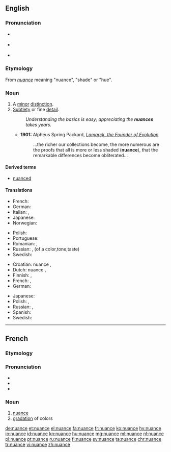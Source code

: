 {{also|Nuance|nuancé}}
==English==
{{was wotd|2007|February|1}}
{{wikipedia|dab=nuance}}

===Pronunciation===
* {{a|RP}} {{IPA|/ˈnjuː.ɑːns/}}
* {{a|GenAm}} {{IPA|/ˈnuː.ɑːns/}}
* {{audio|en-us-nuance.ogg|Audio (US)|lang=en}}

===Etymology===
From {{etyl|fr|en}} ''[[#French|nuance]]'' meaning "nuance", "shade" or "hue".

===Noun===
{{en-noun}}

# A [[minor]] [[distinction]].
# [[subtle|Subtlety]] or fine [[detail]].
#: ''Understanding the basics is easy; appreciating the '''nuances''' takes years.''
#* '''1901:''' Alpheus Spring Packard, ''[http://books.google.com/books?vid=OCLC01513448&id=ZkB59HbB7VYC&pg=PA263&lpg=PA263&dq=nuance+date:1850-1950&as_brr=1 Lamarck, the Founder of Evolution]''
#*: ...the richer our collections become, the more numerous are the proofs that all is more or less shaded ('''nuance'''), that the remarkable differences become obliterated...

====Derived terms====
* [[nuanced]]

====Translations====
{{trans-top|minor distinction}}
* French: {{t+|fr|nuance|f}}
* German: {{t+|de|Nuance|f}}
* Italian: {{t+|it|sfumatura}}, {{t|it|sottigliezza|f}}
* Japanese: {{t|ja|ニュアンス|tr=nyuansu}}
* Norwegian: {{t|no|nyanse|m}}
{{trans-mid}}
* Polish: {{t+|pl|niuans|m}}
* Portuguese: {{t+|pt|nuance|f}}
* Romanian: {{t+|ro|nuanță|f}}, {{t|ro|nuanțe|f-p}}
* Russian: {{t+|ru|нюанс|m|tr=njuáns}}, (of a color,tone,taste){{t+|ru|оттенок|m|tr=otténok}}
* Swedish: {{t+|sv|nyans|c}}
{{trans-bottom}}

{{trans-top|subtlety or fine detail}}
* Croatian: nuance {{g|f}}, {{t|sh|osjetljivost|f}}
* Dutch: nuance {{g|f}}, {{t+|nl|subtiliteit|f}}
* Finnish: {{t+|fi|nyanssi}}, {{t|fi|vivahde}}
* French: {{t+|fr|nuance|f}}, {{t+|fr|subtilité|f}}
* German: {{t+|de|Nuance|f}}
{{trans-mid}}
* Japanese: {{t|ja|ニュアンス|tr=nyuansu}}
* Polish: {{t+|pl|niuans|m}}, {{t+|pl|subtelność|f}}
* Russian: {{t+|ru|нюанс|m|tr=njuáns}}, {{t+|ru|тонкость|f|tr=tónkost’}}
* Spanish: {{t+|es|matiz|m}}
* Swedish: {{t+|sv|nyans|c}}
{{trans-bottom}}

----

==French==

===Etymology===
{{suffix|nuer|ance|lang=fr}}

===Pronunciation===
* {{IPA|/ny.ɑ̃s/|lang=fr}}
* {{audio|Fr-nuance.ogg|Audio (France)|lang=fr}}
* {{homophones|nuances|lang=fr}}

===Noun===
{{fr-noun|f}}

# [[#Noun|nuance]]
# [[gradation]] of colors

[[de:nuance]]
[[et:nuance]]
[[el:nuance]]
[[fa:nuance]]
[[fr:nuance]]
[[ko:nuance]]
[[hy:nuance]]
[[io:nuance]]
[[id:nuance]]
[[kn:nuance]]
[[hu:nuance]]
[[mg:nuance]]
[[ml:nuance]]
[[nl:nuance]]
[[pl:nuance]]
[[pt:nuance]]
[[ru:nuance]]
[[fi:nuance]]
[[sv:nuance]]
[[ta:nuance]]
[[chr:nuance]]
[[tr:nuance]]
[[vi:nuance]]
[[zh:nuance]]